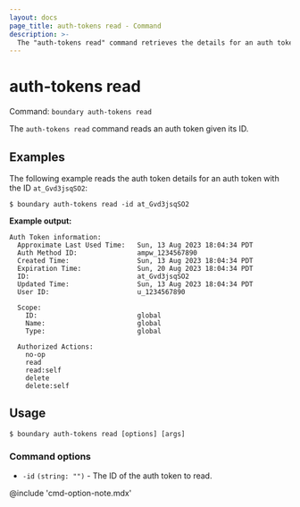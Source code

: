 ```yaml
---
layout: docs
page_title: auth-tokens read - Command
description: >-
  The "auth-tokens read" command retrieves the details for an auth token resource with the given ID.
---
```


# auth-tokens read

Command: `boundary auth-tokens read`

The `auth-tokens read` command reads an auth token given its ID.

## Examples

The following example reads the auth token details for an auth token with the ID `at_Gvd3jsqSO2`:

```shell-session
$ boundary auth-tokens read -id at_Gvd3jsqSO2
```

**Example output:**

<CodeBlockConfig hideClipboard>

```plaintext
Auth Token information:
  Approximate Last Used Time:   Sun, 13 Aug 2023 18:04:34 PDT
  Auth Method ID:               ampw_1234567890
  Created Time:                 Sun, 13 Aug 2023 18:04:34 PDT
  Expiration Time:              Sun, 20 Aug 2023 18:04:34 PDT
  ID:                           at_Gvd3jsqSO2
  Updated Time:                 Sun, 13 Aug 2023 18:04:34 PDT
  User ID:                      u_1234567890

  Scope:
    ID:                         global
    Name:                       global
    Type:                       global

  Authorized Actions:
    no-op
    read
    read:self
    delete
    delete:self
```

</CodeBlockConfig>

## Usage

<CodeBlockConfig hideClipboard>

```shell-session
$ boundary auth-tokens read [options] [args]
```

</CodeBlockConfig>

### Command options

- `-id` `(string: "")` - The ID of the auth token to read.

@include 'cmd-option-note.mdx'